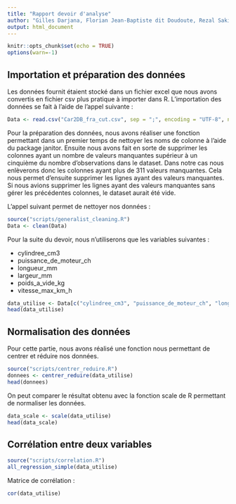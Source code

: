 ```yaml
---
title: "Rapport devoir d'analyse"
author: "Gilles Darjana, Florian Jean-Baptiste dit Doudoute, Rezal Sakiman"
output: html_document
---
```


```r
knitr::opts_chunk$set(echo = TRUE)
options(warn=-1)
```

## Importation et préparation des données

Les données fournit étaient stocké dans un fichier excel que nous avons convertis en fichier csv plus pratique à importer dans R.
L'importation des données se fait à l'aide de l'appel suivante :

```r
Data <- read.csv("Car2DB_fra_cut.csv", sep = ";", encoding = "UTF-8", na.strings = c("", "NA", "#N/A", " "), dec = ",")
```

Pour la préparation des données, nous avons réaliser une fonction permettant dans un premier temps de nettoyer les noms de colonne à l'aide du package janitor. Ensuite nous avons fait en sorte de supprimer les colonnes ayant un nombre de valeurs manquantes supérieur à un cinquième du nombre d'observations dans le dataset. Dans notre cas nous enlèverons donc les colonnes ayant plus de 311 valeurs manquantes. Cela nous permet d'ensuite supprimer les lignes ayant des valeurs manquantes. Si nous avions supprimer les lignes ayant des valeurs manquantes sans gérer les précédentes colonnes, le dataset aurait été vide.

L'appel suivant permet de nettoyer nos données :

```r
source("scripts/generalist_cleaning.R")
Data <- clean(Data)
```

Pour la suite du devoir, nous n'utiliserons que les variables suivantes :

- cylindree_cm3
- puissance_de_moteur_ch
- longueur_mm
- largeur_mm
- poids_a_vide_kg
- vitesse_max_km_h

```r
data_utilise <- Data[c("cylindree_cm3", "puissance_de_moteur_ch", "longueur_mm", "largeur_mm", "poids_a_vide_kg", "vitesse_max_km_h")]
head(data_utilise)
```

## Normalisation des données

Pour cette partie, nous avons réalisé une fonction nous permettant de centrer et réduire nos données.

```r
source("scripts/centrer_reduire.R")
donnees <- centrer_reduire(data_utilise)
head(donnees)
```

On peut comparer le résultat obtenu avec la fonction scale de R permettant de normaliser les données.

```r
data_scale <- scale(data_utilise)
head(data_scale)
```

## Corrélation entre deux variables

```r
source("scripts/correlation.R")
all_regression_simple(data_utilise)
```

Matrice de corrélation :

```r
cor(data_utilise)
```




